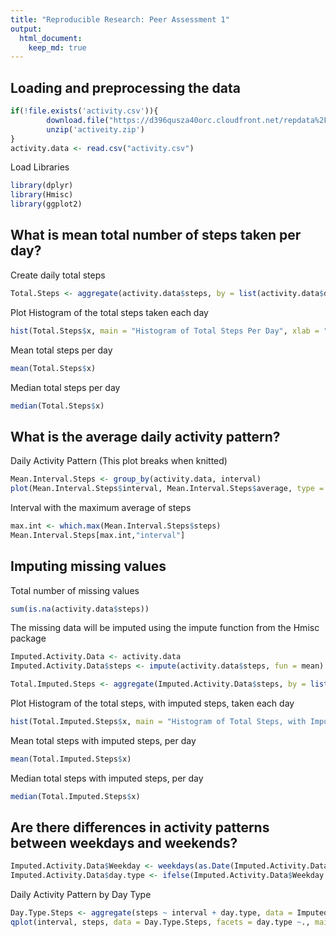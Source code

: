 ---
title: "Reproducible Research: Peer Assessment 1"
output: 
  html_document:
    keep_md: true
---


## Loading and preprocessing the data

```{r Load.Data}
if(!file.exists('activity.csv')){
        download.file("https://d396qusza40orc.cloudfront.net/repdata%2Fdata%2Factivity.zip")
        unzip('activeity.zip')
}
activity.data <- read.csv("activity.csv")
```

Load Libraries

```{R libraries, results = 'hide'}
library(dplyr)
library(Hmisc)
library(ggplot2)
```

## What is mean total number of steps taken per day?

Create daily total steps

```{R Aggregate}
Total.Steps <- aggregate(activity.data$steps, by = list(activity.data$date), FUN = "sum", na.rm = TRUE)
```

Plot Histogram of the total steps taken each day

```{R Hist.Steps.Per.Day}
hist(Total.Steps$x, main = "Histogram of Total Steps Per Day", xlab = "Total Steps Per Day", col = "blue")
```

Mean total steps per day

```{R mean.steps}
mean(Total.Steps$x)
```

Median total steps per day

```{R median.steps}
median(Total.Steps$x)
```

## What is the average daily activity pattern?

Daily Activity Pattern
  (This plot breaks when knitted)

```{R Interval.Steps}
Mean.Interval.Steps <- group_by(activity.data, interval)
plot(Mean.Interval.Steps$interval, Mean.Interval.Steps$average, type = "l", col = "blue", lwd = 2, main = "Time Series: Average Steps", xlab = "5 Minute Intervals", ylab = "Average Steps")
```

Interval with the maximum average of steps

```{R Max.steps}
max.int <- which.max(Mean.Interval.Steps$steps)
Mean.Interval.Steps[max.int,"interval"]
```

## Imputing missing values

Total number of missing values

```{R NAs}
sum(is.na(activity.data$steps))
```

The missing data will be imputed using the impute function from the Hmisc package

```{R new.data}
Imputed.Activity.Data <- activity.data
Imputed.Activity.Data$steps <- impute(activity.data$steps, fun = mean)
```

```{R Aggregate.Imputed}
Total.Imputed.Steps <- aggregate(Imputed.Activity.Data$steps, by = list(Imputed.Activity.Data$date), FUN = "sum")
```

Plot Histogram of the total steps, with imputed steps, taken each day

```{R Hist.Steps.Per.Day.Imputed}
hist(Total.Imputed.Steps$x, main = "Histogram of Total Steps, with Imputed Steps, Per Day", xlab = "Total Steps Per Day", col = "red")
```

Mean total steps with imputed steps, per day

```{R mean.steps.imputed}
mean(Total.Imputed.Steps$x)
```

Median total steps with imputed steps, per day

```{R median.steps.imputed}
median(Total.Imputed.Steps$x)
```

## Are there differences in activity patterns between weekdays and weekends?

```{R Daytype}
Imputed.Activity.Data$Weekday <- weekdays(as.Date(Imputed.Activity.Data$date), abbreviate = FALSE)
Imputed.Activity.Data$day.type <- ifelse(Imputed.Activity.Data$Weekday %in% c("Saturday", "Sunday"), 'Weekend', 'Weekday')
```

Daily Activity Pattern by Day Type

```{R Activity.By.Day.Type}
Day.Type.Steps <- aggregate(steps ~ interval + day.type, data = Imputed.Activity.Data, mean)
qplot(interval, steps, data = Day.Type.Steps, facets = day.type ~., main = "Time Series: Average Steps by Day Type")+geom_line()
```
